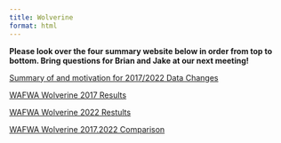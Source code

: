 ```yaml
---
title: Wolverine
format: html
---
```


**Please look over the four summary website below in order from top to bottom. Bring questions for Brian and Jake at our next meeting!**

[Summary of and motivation for 2017/2022 Data Changes](Motivation.for.Changes.html)

[WAFWA Wolverine 2017 Results](Wolverine2017.html)

[WAFWA Wolverine 2022 Restults](Wolverine2022.html)

[WAFWA Wolverine 2017.2022 Comparison](Wolverine2017.2022.Comparison.html)
